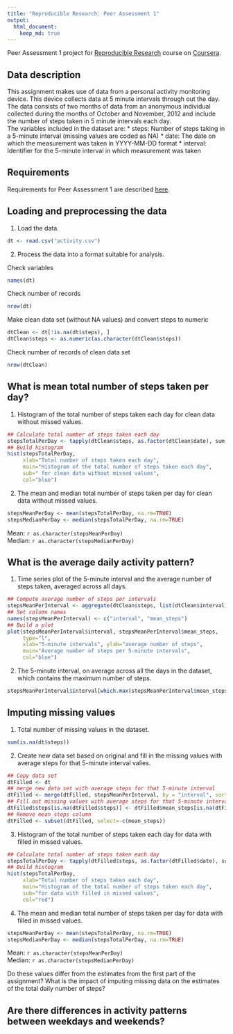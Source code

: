 ```yaml
---
title: "Reproducible Research: Peer Assessment 1"
output: 
  html_document:
    keep_md: true
---
```


Peer Assessment 1 project for [Reproducible Research](https://www.coursera.org/course/repdata) course on [Coursera](https://www.coursera.org/).

## Data description
This assignment makes use of data from a personal activity monitoring device. This device collects data at 5 minute intervals through out the day. The data consists of two months of data from an anonymous individual collected during the months of October and November, 2012 and include the number of steps taken in 5 minute intervals each day.  
The variables included in the dataset are:
* steps: Number of steps taking in a 5-minute interval (missing values are coded as NA)
* date: The date on which the measurement was taken in YYYY-MM-DD format
* interval: Identifier for the 5-minute interval in which measurement was taken


## Requirements
Requirements for Peer Assessment 1 are described [here](https://github.com/rdpeng/RepData_PeerAssessment1/blob/master/README.md).

## Loading and preprocessing the data

1. Load the data.
```r
dt <- read.csv("activity.csv")
```

2. Process the data into a format suitable for analysis.

Check variables
```r
names(dt)
```

Check number of records
```r
nrow(dt)
```

Make clean data set (without NA values) and convert steps to numeric
```r
dtClean <- dt[!is.na(dt$steps), ]
dtClean$steps <- as.numeric(as.character(dtClean$steps))
```

Check number of records of clean data set
```r
nrow(dtClean)
```

## What is mean total number of steps taken per day?

1. Histogram of the total number of steps taken each day for clean data without missed values.
```r
## Calculate total number of steps taken each day
stepsTotalPerDay <- tapply(dtClean$steps, as.factor(dtClean$date), sum)
## Build histogram
hist(stepsTotalPerDay, 
     xlab="Total number of steps taken each day", 
     main="Histogram of the total number of steps taken each day", 
     sub=" for clean data without missed values", 
     col="blue")
```

2. The mean and median total number of steps taken per day for clean data without missed values.
```r
stepsMeanPerDay <- mean(stepsTotalPerDay, na.rm=TRUE)
stepsMedianPerDay <- median(stepsTotalPerDay, na.rm=TRUE)
```
Mean: `r as.character(stepsMeanPerDay)`  
Median: `r as.character(stepsMedianPerDay)`

## What is the average daily activity pattern?

1. Time series plot of the 5-minute interval and the average number of steps taken, averaged across all days.
```r
## Compute average number of steps per intervals
stepsMeanPerInterval <- aggregate(dtClean$steps, list(dtClean$interval), mean)
## Set column names
names(stepsMeanPerInterval) <- c("interval", "mean_steps")
## Build a plot
plot(stepsMeanPerInterval$interval, stepsMeanPerInterval$mean_steps, 
     type="l", 
     xlab="5-minute intervals", ylab="average number of steps", 
     main="Average number of steps per 5-minute intervals", 
     col="blue")
```

2. The 5-minute interval, on average across all the days in the dataset,  which contains the maximum number of steps.

```r
stepsMeanPerInterval$interval[which.max(stepsMeanPerInterval$mean_steps)]
```

## Imputing missing values

1. Total number of missing values in the dataset.
```r
sum(is.na(dt$steps))
```

2. Create new data set based on original and fill in the missing values with average steps for that 5-minute interval valies.
```r
## Copy data set
dtFilled <- dt
## merge new data set with average steps for that 5-minute interval
dtFilled <- merge(dtFilled, stepsMeanPerInterval, by = "interval", sort=FALSE)
## Fill out missing values with average steps for that 5-minute interval
dtFilled$steps[is.na(dtFilled$steps)] <- dtFilled$mean_steps[is.na(dtFilled$steps)] 
## Remove mean_steps column
dtFilled <- subset(dtFilled, select=-c(mean_steps))
```

3. Histogram of the total number of steps taken each day for data with filled in missed values.
```r
## Calculate total number of steps taken each day
stepsTotalPerDay <- tapply(dtFilled$steps, as.factor(dtFilled$date), sum)
## Build histogram
hist(stepsTotalPerDay, 
     xlab="Total number of steps taken each day", 
     main="Histogram of the total number of steps taken each day", 
     sub="for data with filled in missed values", 
     col="red")
```

4. The mean and median total number of steps taken per day for data with filled in missed values.
```r
stepsMeanPerDay <- mean(stepsTotalPerDay, na.rm=TRUE)
stepsMedianPerDay <- median(stepsTotalPerDay, na.rm=TRUE)
```
Mean: `r as.character(stepsMeanPerDay)`  
Median: `r as.character(stepsMedianPerDay)`

Do these values differ from the estimates from the first part of the assignment? What is the impact of imputing missing data on the estimates of the total daily number of steps?


## Are there differences in activity patterns between weekdays and weekends?
